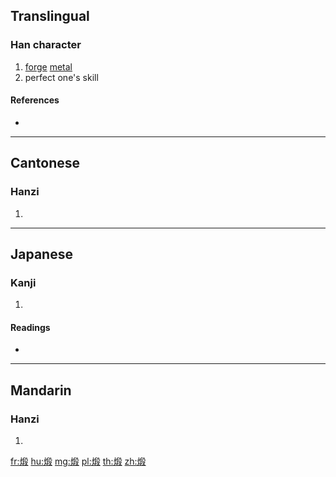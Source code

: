 {{character info/new}}
{{also|鍛}}
==Translingual==

===Han character===
{{Han char|rn=86|rad=火|as=09|sn=13|four=|canj=FHJE|ids=⿰火段}}

# [[forge]] [[metal]]
# perfect one's skill

====References====
* {{Han ref|kx=0678.161|dkj=19172|dj=1087.030|hdz=32218.130|uh=7145|ud=28997}}

----

==Cantonese==

===Hanzi===
{{yue-hanzi|jyut=[[dyun3]]|y=dyun3}}

# {{defn|lang=yue|sort=火09}}

----

==Japanese==

===Kanji===
{{ja-kanji|grade=|rs=火09}}

# {{defn|lang=ja|sort=火09}}

====Readings====
* {{ja-readings|on=[[たん]] (tan)|kun=[[きたえる]] (kitaeru)}}

----

==Mandarin==

===Hanzi===
{{cmn-hanzi|pin=[[duàn]] ([[duan4]])|wg=tuan<sup>4</sup>}}

# {{defn|lang=cmn|sort=火09}}

[[fr:煅]]
[[hu:煅]]
[[mg:煅]]
[[pl:煅]]
[[th:煅]]
[[zh:煅]]